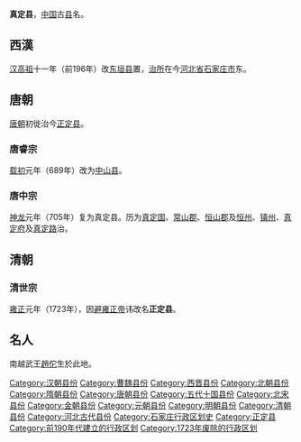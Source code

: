 '''真定县'''，[[中国|中国]]古[[县|县]]名。
== 西漢 ==
[[汉高祖|汉高祖]]十一年（前196年）改[[东垣县|东垣县]]置，[[治所|治所]]在今[[河北省|河北省]][[石家庄市|石家庄市]]东。
== 唐朝 ==
[[唐朝|唐朝]]初徙治今[[正定县|正定县]]。
===唐睿宗===
[[载初_(唐朝)|载初]]元年（689年）改为[[中山县_(唐朝)|中山县]]。

===唐中宗===
[[神龙_(年号)|神龙]]元年（705年）复为真定县。历为[[真定国|真定国]]、[[常山郡|常山郡]]、[[恒山郡|恒山郡]]及[[恒州_(宣政)|恒州]]、[[镇州_(唐朝)|镇州]]、[[真定府|真定府]]及[[真定路|真定路]]治。

==清朝==
===清世宗===
[[雍正|雍正]]元年（1723年），因[[避讳|避]][[雍正帝|雍正帝]]讳改名'''正定县'''。 

==名人==
南越武王[[趙佗|趙佗]]生於此地。

{{河北行政区划小作品}}
{{DEFAULTSORT:Z}}
[[Category:汉朝县份|Category:汉朝县份]]
[[Category:曹魏县份|Category:曹魏县份]]
[[Category:西晋县份|Category:西晋县份]]
[[Category:北朝县份|Category:北朝县份]]
[[Category:隋朝县份|Category:隋朝县份]]
[[Category:唐朝县份|Category:唐朝县份]]
[[Category:五代十国县份|Category:五代十国县份]]
[[Category:北宋县份|Category:北宋县份]]
[[Category:金朝县份|Category:金朝县份]]
[[Category:元朝县份|Category:元朝县份]]
[[Category:明朝县份|Category:明朝县份]]
[[Category:清朝县份|Category:清朝县份]]
[[Category:河北古代县份|Category:河北古代县份]]
[[Category:石家庄行政区划史|Category:石家庄行政区划史]]
[[Category:正定县|Category:正定县]]
[[Category:前190年代建立的行政区划|Category:前190年代建立的行政区划]]
[[Category:1723年废除的行政区划|Category:1723年废除的行政区划]]